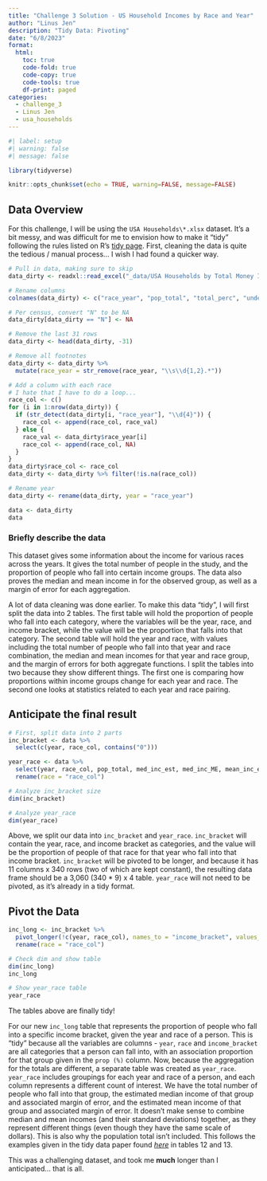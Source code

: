 ```yaml
---
title: "Challenge 3 Solution - US Household Incomes by Race and Year"
author: "Linus Jen"
description: "Tidy Data: Pivoting"
date: "6/8/2023"
format:
  html:
    toc: true
    code-fold: true
    code-copy: true
    code-tools: true
    df-print: paged
categories:
  - challenge_3
  - Linus Jen
  - usa_households
---
```


```r
#| label: setup
#| warning: false
#| message: false

library(tidyverse)

knitr::opts_chunk$set(echo = TRUE, warning=FALSE, message=FALSE)
```

## Data Overview

For this challenge, I will be using the `USA Households\*.xlsx` dataset. It's a bit messy, and was difficult for me to envision how to make it "tidy" following the rules listed on R's [tidy page](https://cran.r-project.org/web/packages/tidyr/vignettes/tidy-data.html). First, cleaning the data is quite the tedious / manual process... I wish I had found a quicker way.

```r
# Pull in data, making sure to skip 
data_dirty <- readxl::read_excel("_data/USA Households by Total Money Income, Race, and Hispanic Origin of Householder 1967 to 2019.xlsx", skip=4)

# Rename columns
colnames(data_dirty) <- c("race_year", "pop_total", "total_perc", "under_15000", "15000_24999", "25000_34999", "35000_49999", "50000_74999", "75000_99999", "100000_149999", "150000_199999", "200000_plus", "med_inc_est", "med_inc_ME", "mean_inc_est", "mean_inc_ME")

# Per census, convert "N" to be NA
data_dirty[data_dirty == "N"] <- NA

# Remove the last 31 rows
data_dirty <- head(data_dirty, -31)

# Remove all footnotes
data_dirty <- data_dirty %>%
  mutate(race_year = str_remove(race_year, "\\s\\d{1,2}.*"))

# Add a column with each race
# I hate that I have to do a loop...
race_col <- c()
for (i in 1:nrow(data_dirty)) {
  if (str_detect(data_dirty[i, "race_year"], "\\d{4}")) {
    race_col <- append(race_col, race_val)
  } else {
    race_val <- data_dirty$race_year[i]
    race_col <- append(race_col, NA)
  }
}
data_dirty$race_col <- race_col
data_dirty <- data_dirty %>% filter(!is.na(race_col))

# Rename year
data_dirty <- rename(data_dirty, year = "race_year")

data <- data_dirty
data
```

### Briefly describe the data

This dataset gives some information about the income for various races across the years. It gives the total number of people in the study, and the proportion of people who fall into certain income groups. The data also proves the median and mean income in for the observed group, as well as a margin of error for each aggregation.

A lot of data cleaning was done earlier. To make this data "tidy", I will first split the data into 2 tables. The first table will hold the proportion of people who fall into each category, where the variables will be the year, race, and income bracket, while the value will be the proportion that falls into that category. The second table will hold the year and race, with values including the total number of people who fall into that year and race combination, the median and mean incomes for that year and race group, and the margin of errors for both aggregate functions. I split the tables into two because they show different things. The first one is comparing how proportions within income groups change for each year and race. The second one looks at statistics related to each year and race pairing.

## Anticipate the final result

```r
# First, split data into 2 parts
inc_bracket <- data %>% 
  select(c(year, race_col, contains("0")))

year_race <- data %>%
  select(year, race_col, pop_total, med_inc_est, med_inc_ME, mean_inc_est, mean_inc_ME) %>%
  rename(race = "race_col")

# Analyze inc_bracket size
dim(inc_bracket)

# Analyze year_race
dim(year_race)
```
Above, we split our data into `inc_bracket` and `year_race`. `inc_bracket` will contain the year, race, and income bracket as categories, and the value will be the proportion of people of that race for that year who fall into that income bracket. `inc_bracket` will be pivoted to be longer, and because it has 11 columns x 340 rows (two of which are kept constant), the resulting data frame should be a 3,060 (340 * 9) x 4 table. `year_race` will not need to be pivoted, as it's already in a tidy format.

## Pivot the Data


```r
inc_long <- inc_bracket %>% 
  pivot_longer(!c(year, race_col), names_to = "income_bracket", values_to = "prop (%)") %>%
  rename(race = "race_col")

# Check dim and show table
dim(inc_long)
inc_long

# Show year_race table
year_race
```

The tables above are finally tidy!

For our new `inc_long` table that represents the proportion of people who fall into a specific income bracket, given the year and race of a person. This is "tidy" because all the variables are columns - `year`, `race` and `income_bracket` are all categories that a person can fall into, with an association proportion for that group given in the `prop (%)` column. Now, because the aggregation for the totals are different, a separate table was created as `year_race`. `year_race` includes groupings for each year and race of a person, and each column represents a different count of interest. We have the total number of people who fall into that group, the estimated median income of that group and associated margin of error, and the estimated mean income of that group and associated margin of error. It doesn't make sense to combine median and mean incomes (and their standard deviations) together, as they represent different things (even though they have the same scale of dollars). This is also why the population total isn't included. This follows the examples given in the tidy data paper found [*here*](https://vita.had.co.nz/papers/tidy-data.pdf) in tables 12 and 13.

This was a challenging dataset, and took me **much** longer than I anticipated... that is all.
